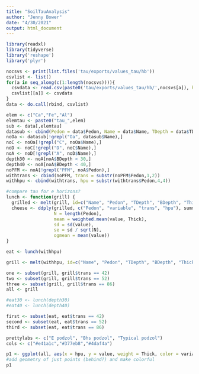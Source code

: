 ```yaml
---
title: "SoilTauAnalysis"
author: "Jenny Bower"
date: "4/30/2021"
output: html_document
---
```

```r
library(readxl)
library(tidyverse)
library('reshape')
library('plyr')
```

```r
nocsvs <- print(list.files('tau/exports/values_tau/hb'))
csvlist <- list()
for(a in seq_along(c(1:length(nocsvs)))){
  csvdata <- read.csv(paste0('tau/exports/values_tau/hb/',nocsvs[a]), header = TRUE, sep = ",")
  csvlist[[a]] <- csvdata
}
data <- do.call(rbind, csvlist) 
```

```r
elem <- c("Ca","Fe","Al")
elemtau <- paste0("tau_",elem)
sub <- data[,elemtau]
datasub <- cbind(Pedon = data$Pedon, Name = data$Name, TDepth = data$TDepth, BDepth = data$BDepth, Thick = data$BDepth-data$TDepth, sub)
noOa <- datasub[!grepl("Oa", datasub$Name),]
noC <- noOa[!grepl("C", noOa$Name),]
noD <- noC[!grepl("D", noC$Name),]
noA <- noD[!grepl("A", noD$Name),]
depth30 <- noA[noA$BDepth < 30,]
depth40 <- noA[noA$BDepth < 40,]
noPFM <- noA[!grepl("PFM", noA$Pedon),]
withtrans <- cbind(noPFM, trans = substr(noPFM$Pedon,1,2))
withhpu <- cbind(withtrans, hpu = substr(withtrans$Pedon,4,4))
```

```r
#compare tau for e horizons?
lunch <- function(grill) {
  grilled <- melt(grill, id=c("Name", "Pedon", "TDepth", "BDepth", "Thick", "trans", "hpu"))
  cheese <- ddply(grilled, c("Pedon", "variable", "trans", "hpu"), summarise,
                  N = length(Pedon),
                  mean = weighted.mean(value, Thick),
                  sd = sd(value),
                  se = sd / sqrt(N),
                  ogmean = mean(value))
}

eat <- lunch(withhpu)

grill <- melt(withhpu, id=c("Name", "Pedon", "TDepth", "BDepth", "Thick", "trans", "hpu"))

one <- subset(grill, grill$trans == 42)
two <- subset(grill, grill$trans == 52)
three <- subset(grill, grill$trans == 86)
all <- grill

#eat30 <- lunch(depth30)
#eat40 <- lunch(depth40)

first <- subset(eat, eat$trans == 42)
second <- subset(eat, eat$trans == 52)
third <- subset(eat, eat$trans == 86)

prettylabs <- c("E podzol", "Bhs podzol", "Typical podzol")
cols <- c("#e41a1c","#377eb8","#4daf4a")

p1 <- ggplot(all, aes(x = hpu, y = value, weight = Thick, color = variable)) + geom_hline(yintercept=0, linetype="dashed", color = "gray", size = 0.5) + geom_boxplot() + geom_point(shape = 3, position = position_jitterdodge()) + theme_classic() + labs(title = "", x = "", y = expression(τ)) + scale_y_continuous(breaks = c(-0.5,0,0.5)) + theme(legend.position = "right") + theme(plot.title = element_text(size=20,face="bold")) +  theme(axis.text.y = element_text(size=12)) + scale_x_discrete(labels = prettylabs) + theme(axis.title.x = element_blank(), axis.title.y = element_text(size=15, face="plain")) + scale_color_manual(values=c("#e41a1c","#377eb8","#4daf4a"))
#add geometry of just points (behind?) and make colorful
p1



```